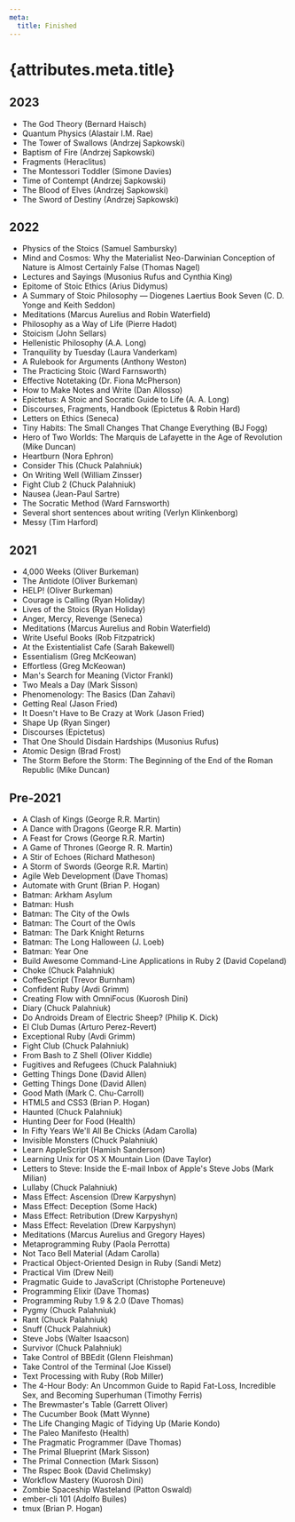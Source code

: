 ```yaml
---
meta:
  title: Finished
---
```


# {attributes.meta.title}

<h2 id="2023">2023</h2>

- The God Theory (Bernard Haisch)
- Quantum Physics (Alastair I.M. Rae)
- The Tower of Swallows (Andrzej Sapkowski)
- Baptism of Fire (Andrzej Sapkowski)
- Fragments (Heraclitus)
- The Montessori Toddler (Simone Davies)
- Time of Contempt (Andrzej Sapkowski)
- The Blood of Elves (Andrzej Sapkowski)
- The Sword of Destiny (Andrzej Sapkowski)

<h2 id="2022">2022</h2>

- Physics of the Stoics (Samuel Sambursky)
- Mind and Cosmos: Why the Materialist Neo-Darwinian Conception of Nature is Almost Certainly False (Thomas Nagel)
- Lectures and Sayings (Musonius Rufus and Cynthia King)
- Epitome of Stoic Ethics (Arius Didymus)
- A Summary of Stoic Philosophy — Diogenes Laertius Book Seven (C. D. Yonge and Keith Seddon)
- Meditations (Marcus Aurelius and Robin Waterfield)
- Philosophy as a Way of Life (Pierre Hadot)
- Stoicism (John Sellars)
- Hellenistic Philosophy (A.A. Long)
- Tranquility by Tuesday (Laura Vanderkam)
- A Rulebook for Arguments (Anthony Weston)
- The Practicing Stoic (Ward Farnsworth)
- Effective Notetaking (Dr. Fiona McPherson)
- How to Make Notes and Write (Dan Allosso)
- Epictetus: A Stoic and Socratic Guide to Life (A. A. Long)
- Discourses, Fragments, Handbook (Epictetus & Robin Hard)
- Letters on Ethics (Seneca)
- Tiny Habits: The Small Changes That Change Everything (BJ Fogg)
- Hero of Two Worlds: The Marquis de Lafayette in the Age of Revolution (Mike Duncan)
- Heartburn (Nora Ephron)
- Consider This (Chuck Palahniuk)
- On Writing Well (William Zinsser)
- Fight Club 2 (Chuck Palahniuk)
- Nausea (Jean-Paul Sartre)
- The Socratic Method (Ward Farnsworth)
- Several short sentences about writing (Verlyn Klinkenborg)
- Messy (Tim Harford)

<h2 id="2021">2021</h2>

- 4,000 Weeks (Oliver Burkeman)
- The Antidote (Oliver Burkeman)
- HELP! (Oliver Burkeman)
- Courage is Calling (Ryan Holiday)
- Lives of the Stoics (Ryan Holiday)
- Anger, Mercy, Revenge (Seneca)
- Meditations (Marcus Aurelius and Robin Waterfield)
- Write Useful Books (Rob Fitzpatrick)
- At the Existentialist Cafe (Sarah Bakewell)
- Essentialism (Greg McKeowan)
- Effortless (Greg McKeowan)
- Man's Search for Meaning (Victor Frankl)
- Two Meals a Day (Mark Sisson)
- Phenomenology: The Basics (Dan Zahavi)
- Getting Real (Jason Fried)
- It Doesn't Have to Be Crazy at Work (Jason Fried)
- Shape Up (Ryan Singer)
- Discourses (Epictetus)
- That One Should Disdain Hardships (Musonius Rufus)
- Atomic Design (Brad Frost)
- The Storm Before the Storm: The Beginning of the End of the Roman Republic (Mike Duncan)

## Pre-2021

- A Clash of Kings (George R.R. Martin)
- A Dance with Dragons (George R.R. Martin)
- A Feast for Crows (George R.R. Martin)
- A Game of Thrones (George R. R. Martin)
- A Stir of Echoes (Richard Matheson)
- A Storm of Swords (George R.R. Martin)
- Agile Web Development (Dave Thomas)
- Automate with Grunt (Brian P. Hogan)
- Batman: Arkham Asylum
- Batman: Hush
- Batman: The City of the Owls
- Batman: The Court of the Owls
- Batman: The Dark Knight Returns
- Batman: The Long Halloween (J. Loeb)
- Batman: Year One
- Build Awesome Command-Line Applications in Ruby 2 (David Copeland)
- Choke (Chuck Palahniuk)
- CoffeeScript (Trevor Burnham)
- Confident Ruby (Avdi Grimm)
- Creating Flow with OmniFocus (Kuorosh Dini)
- Diary (Chuck Palahniuk)
- Do Androids Dream of Electric Sheep? (Philip K. Dick)
- El Club Dumas (Arturo Perez-Revert)
- Exceptional Ruby (Avdi Grimm)
- Fight Club (Chuck Palahniuk)
- From Bash to Z Shell (Oliver Kiddle)
- Fugitives and Refugees (Chuck Palahniuk)
- Getting Things Done (David Allen)
- Getting Things Done (David Allen)
- Good Math (Mark C. Chu-Carroll)
- HTML5 and CSS3 (Brian P. Hogan)
- Haunted (Chuck Palahniuk)
- Hunting Deer for Food (Health)
- In Fifty Years We'll All Be Chicks (Adam Carolla)
- Invisible Monsters (Chuck Palahniuk)
- Learn AppleScript (Hamish Sanderson)
- Learning Unix for OS X Mountain Lion (Dave Taylor)
- Letters to Steve: Inside the E-mail Inbox of Apple's Steve Jobs (Mark Milian)
- Lullaby (Chuck Palahniuk)
- Mass Effect: Ascension (Drew Karpyshyn)
- Mass Effect: Deception (Some Hack)
- Mass Effect: Retribution (Drew Karpyshyn)
- Mass Effect: Revelation (Drew Karpyshyn)
- Meditations (Marcus Aurelius and Gregory Hayes)
- Metaprogramming Ruby (Paola Perrotta)
- Not Taco Bell Material (Adam Carolla)
- Practical Object-Oriented Design in Ruby (Sandi Metz)
- Practical Vim (Drew Neil)
- Pragmatic Guide to JavaScript (Christophe Porteneuve)
- Programming Elixir (Dave Thomas)
- Programming Ruby 1.9 & 2.0 (Dave Thomas)
- Pygmy (Chuck Palahniuk)
- Rant (Chuck Palahniuk)
- Snuff (Chuck Palahniuk)
- Steve Jobs (Walter Isaacson)
- Survivor (Chuck Palahniuk)
- Take Control of BBEdit (Glenn Fleishman)
- Take Control of the Terminal (Joe Kissel)
- Text Processing with Ruby (Rob Miller)
- The 4-Hour Body: An Uncommon Guide to Rapid Fat-Loss, Incredible Sex, and Becoming Superhuman (Timothy Ferris)
- The Brewmaster's Table (Garrett Oliver)
- The Cucumber Book (Matt Wynne)
- The Life Changing Magic of Tidying Up (Marie Kondo)
- The Paleo Manifesto (Health)
- The Pragmatic Programmer (Dave Thomas)
- The Primal Blueprint (Mark Sisson)
- The Primal Connection (Mark Sisson)
- The Rspec Book (David Chelimsky)
- Workflow Mastery (Kuorosh Dini)
- Zombie Spaceship Wasteland (Patton Oswald)
- ember-cli 101 (Adolfo Builes)
- tmux (Brian P. Hogan)
